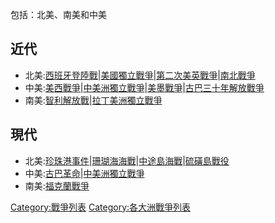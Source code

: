 包括：北美、南美和中美

==近代==
*北美:[[西班牙登陸戰|西班牙登陸戰]]|[[美國獨立戰爭|美國獨立戰爭]]|[[第二次美英戰爭|第二次美英戰爭]]|[[南北戰爭|南北戰爭]]
*中美:[[美西戰爭|美西戰爭]]|[[中美洲獨立戰爭|中美洲獨立戰爭]]|[[美墨戰爭|美墨戰爭]]|[[古巴三十年解放戰爭|古巴三十年解放戰爭]]
*南美:[[智利解放戰|智利解放戰]]|[[拉丁美洲獨立戰爭|拉丁美洲獨立戰爭]]

==現代==
*北美:[[珍珠港事件|珍珠港事件]]|[[珊瑚海海戰|珊瑚海海戰]]|[[中途島海戰|中途島海戰]]|[[硫磺島戰役|硫磺島戰役]]
*中美:[[古巴革命|古巴革命]]|[[中美洲獨立戰爭|中美洲獨立戰爭]]
*南美:[[福克蘭戰爭|福克蘭戰爭]]

[[Category:戰爭列表|Category:戰爭列表]]
[[Category:各大洲戰爭列表|Category:各大洲戰爭列表]]